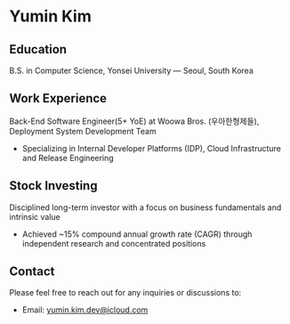# Yumin Kim

## Education
B.S. in Computer Science, Yonsei University — Seoul, South Korea

## Work Experience
Back-End Software Engineer(5+ YoE) at Woowa Bros. (우아한형제들), Deployment System Development Team
- Specializing in Internal Developer Platforms (IDP), Cloud Infrastructure and Release Engineering

## Stock Investing
Disciplined long-term investor with a focus on business fundamentals and intrinsic value
- Achieved ~15% compound annual growth rate (CAGR) through independent research and concentrated positions

## Contact
Please feel free to reach out for any inquiries or discussions to:
- Email: yumin.kim.dev@icloud.com
